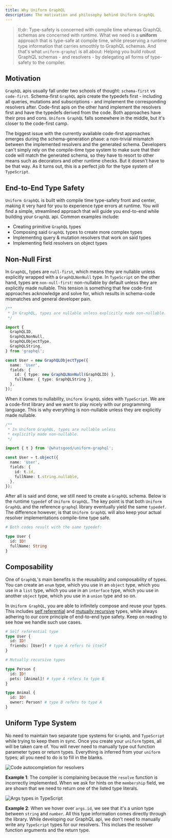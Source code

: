 ```yaml
---
title: Why Uniform GraphQL
description: The motivation and philosophy behind Uniform GraphQL
---
```


> tl;dr: Type-safety is concerned with compile time whereas GraphQL schemas are concerned with runtime. What we need is a **uniform** approach that is type-safe at compile time, while preserving a runtime type information that carries smoothly to GraphQL schemas. And that's what `uniform-graphql` is all about: Helping you build robust GraphQL schemas - and resolvers - by delegating all forms of type-safety to the compiler.

## Motivation

`GraphQL` apis usually fall under two schools of thought: `schema-first` vs `code-first`. Schema-first `GraphQL` apis create the typedefs first - including all queries, mutations and subscriptions - and implement the corresponding resolvers after. Code-first apis on the other hand implement the resolvers first and have the typedefs derived from the code. Both approaches have their pros and cons. `Uniform GraphQL` falls somewhere in the middle, but it's closer to the code-first camp.

The biggest issue with the currently available code-first approaches emerges during the schema-generation phase: a non-trivial mismatch between the implemented resolvers and the generated schema. Developers can't simply rely on the compile-time type system to make sure that their code will match the generated schema, so they have to resort to other means such as decorators and other runtime checks. But it doesn't have to be that way. As it turns out, this is a perfect job for the type system of `TypeScript`.

## End-to-End Type Safety

`Uniform GraphQL` is built with compile time type-safety front and center, making it very hard for you to experience type errors at runtime. You will find a simple, streamlined approach that will guide you end-to-end while building your `GraphQL` api. Common examples include:

- Creating primitive `GraphQL` types
- Composing said `GraphQL` types to create more complex types
- Implementing query & mutation resolvers that work on said types
- Implementing field resolvers on object types

## Non-Null First

In `GraphQL`, types are `null-first`, which means they are nullable unless explicitly wrapped with a `GraphQLNonNull` type. In `TypeScript` on the other hand, types are `non-null-first`: non-nullable by default unless they are explicitly made nullable. This tension is something that few code-first approaches acknowledge and solve for, which results in schema-code mismatches and general developer pain.

```ts
/**
 * In GraphQL, types are nullable unless explicitly made non-nullable.
 */

import {
  GraphQLID,
  GraphQLNonNull,
  GraphQLObjectType,
  GraphQLString,
} from 'graphql';

const User = new GraphQLObjectType({
  name: 'User',
  fields: {
    id: { type: new GraphQLNonNull(GraphQLID) },
    fullName: { type: GraphQLString },
  },
});
```

When it comes to nullability, `Uniform GraphQL` sides with `TypeScript`. We are a code-first library and we want to play nicely with our programming language. This is why everything is non-nullable unless they are explicitly made nullable.

```ts
/**
 * In Uniform GraphQL, types are nullable unless
 * explicitly made non-nullable.
 */

import { t } from '@whatsgood/uniform-graphql';

const User = t.object({
  name: 'User',
  fields: {
    id: t.id,
    fullName: t.string.nullable,
  },
});
```

After all is said and done, we still need to create a `GraphQL` schema. Below is the runtime `typedef` of `Uniform GraphQL`. The key point is that both `Uniform GraphQL` and the reference `graphql` library eventually yield the same `typedef`. The difference however, is that `Uniform GraphQL` will also keep your actual resolver implementations compile-time type safe.

```graphql
# Both codes result with the same typedef:

type User {
  id: ID!
  fullName: String
}
```

## Composability

One of `GraphQL`'s main benefits is the reusability and composability of types. You can create an `enum` type, which you use in an `object` type, which you use in a `list` type, which you use in an `interface` type, which you use in another `object` type, which you use in a `union` type and so on.

In `Uniform GraphQL`, you are able to infinitely compose and reuse your types. This includes [self referential](https://en.wikipedia.org/wiki/Recursive_data_type) and [mutually recursive](https://en.wikipedia.org/wiki/Recursive_data_type) types, while always adhering to our core principle of end-to-end type safety. Keep on reading to see how we handle such use cases.

```graphql
# Self referential type
type User {
  id: ID!
  friends: [User]! # type A refers to itself
}

# Mutually recursive types

type Person {
  id: ID!
  pets: [Animal]! # type A refers to type B
}

type Animal {
  id: ID!
  owner: Person! # type B refers to type A
}
```

## Uniform Type System

No need to maintain two separate type systems for `GraphQL` and `TypeScript` while trying to keep them in sync. Once you create your `uniform` types, all will be taken care of. You will never need to manually type out function parameter types or return types. Everything is inferred from your `uniform` types; all you need to do is to fill in the blanks.

![Code autocompletion for resolvers](/screenshots/autocomplete-enum.png)

**Example 1**: The compiler is complaining because the `resolve` function is incorrectly implemented. When we ask for hints on the `membership` field, we are shown that we need to return one of the listed type literals.

![Args types in TypeScript](/screenshots/inferred-args-type.png)

**Example 2**: When we hover over `args.id`, we see that it's a union type between `string` and `number`. All this type information comes directly through the library. While developing our GraphQL api, we don't need to manually write any `TypeScript` types for our resolvers. This inclues the resolver function arguments and the return type.
